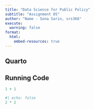 ```yaml
---
title: "Data Science for Public Policy"
subtitle: "Assignment 05"
author: "Name - Sona Sarin, srs368"
execute:
  warning: false
format:
  html:
    embed-resources: true
---
```


## Quarto



## Running Code



```r
1 + 1
```



```r
#| echo: false
2 * 2
```


